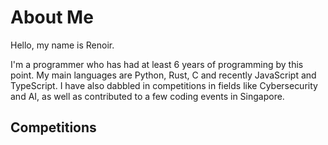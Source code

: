 
# About Me

Hello, my name is Renoir.

I'm a programmer who has had at least 6 years of programming by this point. My main languages are Python, Rust, C and recently JavaScript and TypeScript. I have also dabbled in competitions in fields like Cybersecurity and AI, as well as contributed to a few coding events in Singapore.

## Competitions

<MilestoneCard image="/icon.png" title="Something" description="More things" href="https://github.com" milestoneType="default"></MilestoneCard>